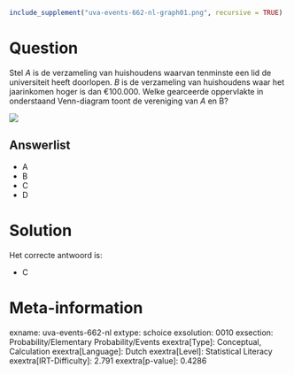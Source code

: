 ```r
include_supplement("uva-events-662-nl-graph01.png", recursive = TRUE)
```

Question
========

Stel *A* is de verzameling van huishoudens waarvan tenminste een lid de
universiteit heeft doorlopen. *B* is de verzameling van huishoudens waar
het jaarinkomen hoger is dan €100.000. Welke gearceerde oppervlakte in
onderstaand Venn-diagram toont de vereniging van *A* en B?


![](uva-events-662-nl-graph01.png)

Answerlist
----------

* A
* B
* C
* D

Solution
========

Het correcte antwoord is: 

* C

Meta-information
================
exname: uva-events-662-nl
extype: schoice
exsolution: 0010
exsection: Probability/Elementary Probability/Events
exextra[Type]: Conceptual, Calculation
exextra[Language]: Dutch
exextra[Level]: Statistical Literacy
exextra[IRT-Difficulty]: 2.791
exextra[p-value]: 0.4286
